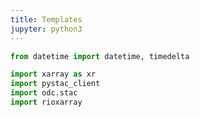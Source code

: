 ```yaml
---
title: Templates
jupyter: python3
---
```


```python
from datetime import datetime, timedelta

import xarray as xr
import pystac_client
import odc.stac
import rioxarray
```

